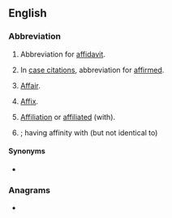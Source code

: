 {{also|aff|Aff|AFF}}
==English==

===Abbreviation===
{{rfc-header|Abbreviation}}
{{head|en|abbreviation}}

# {{lb|en|legal}} Abbreviation for [[affidavit]].
# {{lb|en|legal|archaic}} In [[case citation]]s, abbreviation for [[affirmed]].
# [[affair|Affair]].
# {{lb|en|grammar}} [[affix|Affix]].
# [[affiliation|Affiliation]] or [[affiliated]] (with).
# {{lb|en|biology}} {{l|la|affinis}}; having affinity with (but not identical to)

====Synonyms====
* {{sense|affirmed}} {{l|en|aff'd}}

===Anagrams===
* {{anagrams|en|FFA}}